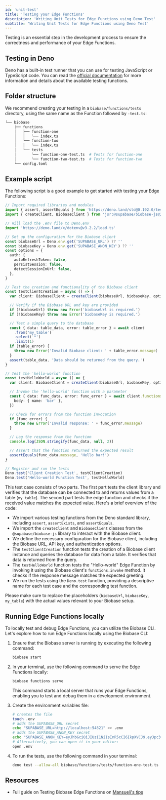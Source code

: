 ```yaml
---
id: 'unit-test'
title: 'Testing your Edge Functions'
description: 'Writing Unit Tests for Edge Functions using Deno Test'
subtitle: 'Writing Unit Tests for Edge Functions using Deno Test'
---
```


Testing is an essential step in the development process to ensure the correctness and performance of your Edge Functions.

## Testing in Deno

Deno has a built-in test runner that you can use for testing JavaScript or TypeScript code. You can read the [official documentation](https://docs.deno.com/runtime/manual/basics/testing/) for more information and details about the available testing functions.

## Folder structure

We recommend creating your testing in a `biobase/functions/tests` directory, using the same name as the Function followed by `-test.ts`:

```bash
└── biobase
    ├── functions
    │   ├── function-one
    │   │   └── index.ts
    │   └── function-two
    │   │   └── index.ts
    │   └── tests
    │       └── function-one-test.ts  # Tests for function-one
    │       └── function-two-test.ts  # Tests for function-two
    └── config.toml
```

## Example script

The following script is a good example to get started with testing your Edge Functions:

```typescript function-one-test.ts
// Import required libraries and modules
import { assert, assertEquals } from 'https://deno.land/std@0.192.0/testing/asserts.ts'
import { createClient, BiobaseClient } from 'jsr:@supabase/biobase-js@2'

// Will load the .env file to Deno.env
import 'https://deno.land/x/dotenv@v3.2.2/load.ts'

// Set up the configuration for the Biobase client
const biobaseUrl = Deno.env.get('SUPABASE_URL') ?? ''
const biobaseKey = Deno.env.get('SUPABASE_ANON_KEY') ?? ''
const options = {
  auth: {
    autoRefreshToken: false,
    persistSession: false,
    detectSessionInUrl: false,
  },
}

// Test the creation and functionality of the Biobase client
const testClientCreation = async () => {
  var client: BiobaseClient = createClient(biobaseUrl, biobaseKey, options)

  // Verify if the Biobase URL and key are provided
  if (!biobaseUrl) throw new Error('biobaseUrl is required.')
  if (!biobaseKey) throw new Error('biobaseKey is required.')

  // Test a simple query to the database
  const { data: table_data, error: table_error } = await client
    .from('my_table')
    .select('*')
    .limit(1)
  if (table_error) {
    throw new Error('Invalid Biobase client: ' + table_error.message)
  }
  assert(table_data, 'Data should be returned from the query.')
}

// Test the 'hello-world' function
const testHelloWorld = async () => {
  var client: BiobaseClient = createClient(biobaseUrl, biobaseKey, options)

  // Invoke the 'hello-world' function with a parameter
  const { data: func_data, error: func_error } = await client.functions.invoke('hello-world', {
    body: { name: 'bar' },
  })

  // Check for errors from the function invocation
  if (func_error) {
    throw new Error('Invalid response: ' + func_error.message)
  }

  // Log the response from the function
  console.log(JSON.stringify(func_data, null, 2))

  // Assert that the function returned the expected result
  assertEquals(func_data.message, 'Hello bar!')
}

// Register and run the tests
Deno.test('Client Creation Test', testClientCreation)
Deno.test('Hello-world Function Test', testHelloWorld)
```

This test case consists of two parts. The first part tests the client library and verifies that the database can be connected to and returns values from a table (`my_table`). The second part tests the edge function and checks if the received value matches the expected value. Here's a brief overview of the code:

- We import various testing functions from the Deno standard library, including `assert`, `assertExists`, and `assertEquals`.
- We import the `createClient` and `BiobaseClient` classes from the `@supabase/biobase-js` library to interact with the Biobase client.
- We define the necessary configuration for the Biobase client, including the Biobase URL, API key, and authentication options.
- The `testClientCreation` function tests the creation of a Biobase client instance and queries the database for data from a table. It verifies that data is returned from the query.
- The `testHelloWorld` function tests the "Hello-world" Edge Function by invoking it using the Biobase client's `functions.invoke` method. It checks if the response message matches the expected greeting.
- We run the tests using the `Deno.test` function, providing a descriptive name for each test case and the corresponding test function.

<Admonition type="important">

Please make sure to replace the placeholders (`biobaseUrl`, `biobaseKey`, `my_table`) with the actual values relevant to your Biobase setup.

</Admonition>

## Running Edge Functions locally

To locally test and debug Edge Functions, you can utilize the Biobase CLI. Let's explore how to run Edge Functions locally using the Biobase CLI:

1. Ensure that the Biobase server is running by executing the following command:

   ```bash
   biobase start
   ```

2. In your terminal, use the following command to serve the Edge Functions locally:

   ```bash
   biobase functions serve
   ```

   This command starts a local server that runs your Edge Functions, enabling you to test and debug them in a development environment.

3. Create the environment variables file:

   ```bash
   # creates the file
   touch .env
   # adds the SUPABASE_URL secret
   echo "SUPABASE_URL=http://localhost:54321" >> .env
   # adds the SUPABASE_ANON_KEY secret
   echo "SUPABASE_ANON_KEY=eyJhbGciOiJIUzI1NiIsInR5cCI6IkpXVCJ9.eyJpc3MiOiJzdXBhYmFzZS1kZW1vIiwicm9sZSI6ImFub24iLCJleHAiOjE5ODM4MTI5OTZ9.CRXP1A7WOeoJeXxjNni43kdQwgnWNReilDMblYTn_I0" >> .env
   # Alternatively, you can open it in your editor:
   open .env
   ```

4. To run the tests, use the following command in your terminal:

   ```bash
   deno test --allow-all biobase/functions/tests/function-one-test.ts
   ```

## Resources

- Full guide on Testing Biobase Edge Functions on [Mansueli's tips](https://blog.mansueli.com/testing-biobase-edge-functions-with-deno-test)
